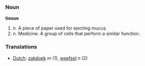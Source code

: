 === Noun ===

'''tissue'''

# n. A piece of paper used for ejecting mucus.
# n. Medicine. A group of cells that perform a similar function.

=== Translations ===
*[[Dutch]]: [[zakdoek]] ''m'' (1), [[weefsel]] ''n'' (2)